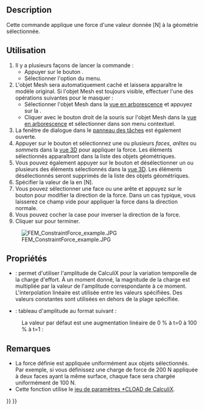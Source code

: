 <languages/>

{{Docnav/fr
|[[FEM_ConstraintSpring/fr|Ressort]]
|[[FEM_ConstraintPressure/fr|Charge de pression]]
|[[FEM_Workbench/fr|Atelier FEM]]
|IconL=FEM_ConstraintSpring.svg
|IconR=FEM_ConstraintPressure.svg
|IconC=Workbench_FEM.svg
}}

{{GuiCommandContainer
|{{GuiCommand/fr
|Name=FEM ConstraintForce
|Name/fr=FEM Charge d'effort
|MenuLocation=Modèle → Conditions limites et charges mécaniques → Charge d'effort
|Workbenches=[[FEM_Workbench/fr|FEM]]
|SeeAlso=[[FEM_ConstraintPressure/fr|FEM Charge de pression]]
}}
{{GuiCommandFemInfo/fr
|Solvers=Tous
}}
}}

==Description==

Cette commande applique une force d'une valeur donnée [N] à la géométrie sélectionnée.

<span id="Usage"></span>
==Utilisation==

# Il y a plusieurs façons de lancer la commande :
#* Appuyer sur le bouton {{Button|[[Image:FEM_ConstraintForce.svg|16px]] [[FEM_ConstraintForce/fr|Charge d'effort]]}}.
#* Sélectionner l'option {{MenuCommand|Modèle → Conditions limites et charges mécaniques → [[Image:FEM_ConstraintForce.svg|16px]] Charge d'effort}} du menu.
# L'objet Mesh sera automatiquement caché et laissera apparaître le modèle original. Si l'objet Mesh est toujours visible, effectuer l'une des opérations suivantes pour le masquer :
#* Sélectionner l'objet Mesh dans la [[Tree_view/fr|vue en arborescence]] et appuyez sur la {{KEY|barre d'espace}}.
#* Cliquer avec le bouton droit de la souris sur l'objet Mesh dans la [[Tree_view/fr|vue en arborescence]] et sélectionner {{MenuCommand|Cacher l'élément}} dans son menu contextuel.
# La fenêtre de dialogue {{MenuCommand|Paramètres des fonctions d'analyse}} dans le [[Task_panel/fr|panneau des tâches]] est également ouverte.
# Appuyer sur le bouton {{Button|Ajouter}} et sélectionnez une ou plusieurs ''faces'', ''arêtes'' ou ''sommets'' dans la [[3D_view/fr|vue 3D]] pour appliquer la force. Les éléments sélectionnés apparaîtront dans la liste des objets géométriques.
# Vous pouvez également appuyer sur le bouton {{Button|Supprimer}} et désélectionner un ou plusieurs des éléments sélectionnés dans la [[3D_view/fr|vue 3D]]. Les éléments désélectionnés seront supprimés de la liste des objets géométriques.
# Spécifier la valeur de la {{MenuCommand|Force}} en [N].
# Vous pouvez sélectionner une face ou une arête et appuyez sur le bouton {{Button|Direction}} pour modifier la direction de la force. Dans un cas typique, vous laisserez ce champ vide pour appliquer la force dans la direction normale.
# Vous pouvez cocher la case {{MenuCommand|Inverser la direction}} pour inverser la direction de la force.
# Cliquer sur {{Button|OK}} pour terminer.

[[File:FEM ConstraintForce example.JPG]]

<span id="Properties"></span>
==Propriétés==

* {{PropertyData|Enable Amplitude}} : permet d'utiliser l'amplitude de CalculiX pour la variation temporelle de la charge d'effort. À un moment donné, la magnitude de la charge est multipliée par la valeur de l'amplitude correspondante à ce moment. L'interpolation linéaire est utilisée entre les valeurs spécifiées. Des valeurs constantes sont utilisées en dehors de la plage spécifiée. {{Version/fr|1.1}}
* {{PropertyData|Amplitude Values}} : tableau d'amplitude au format suivant {{Version/fr|1.1}} :

: {{Code|lang=text|code=
time_1, amplitude_value_1
…
}}

: La valeur par défaut est une augmentation linéaire de 0 % à t=0 à 100 % à t=1 :

: {{Code|lang=text|code=
0, 0
1, 1
}}

<span id="Notes"></span>
==Remarques==

* La force définie est appliquée uniformément aux objets sélectionnés. Par exemple, si vous définissez une charge de force de 200 N appliquée à deux faces ayant la même surface, chaque face sera chargée uniformément de 100 N.
* Cette fonction utilise le [https://web.mit.edu/calculix_v2.7/CalculiX/ccx_2.7/doc/ccx/node172.html jeu de paramètres *CLOAD de CalculiX].


{{Docnav/fr
|[[FEM_ConstraintSpring/fr|Ressort]]
|[[FEM_ConstraintPressure/fr|Charge de pression]]
|[[FEM_Workbench/fr|Atelier FEM]]
|IconL=FEM_ConstraintSpring.svg
|IconR=FEM_ConstraintPressure.svg
|IconC=Workbench_FEM.svg
}}

{{FEM_Tools_navi{{#translation:}}}}
{{Userdocnavi{{#translation:}}}}
